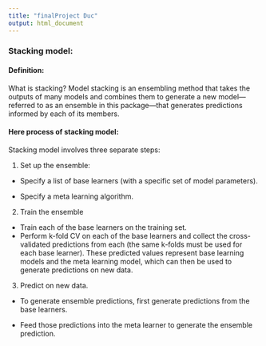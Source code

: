 ```yaml
---
title: "finalProject Duc"
output: html_document
---
```


### Stacking model: 

#### Definition: 

What is stacking? Model stacking is an ensembling method that takes the outputs of many models and combines them to generate a new model—referred to as an ensemble in this package—that generates predictions informed by each of its members.

#### Here process of stacking model:

Stacking model involves three separate steps: 

1. Set up the ensemble: 

- Specify a list of base learners (with a specific set of model parameters).

- Specify a meta learning algorithm.

2. Train the ensemble

- Train each of the base learners on the training set.
- Perform k-fold CV on each of the base learners and collect the cross-validated predictions from each (the same k-folds must be used for each base learner). These predicted values represent base learning models and the meta learning model, which can then be used to generate predictions on new data.

3. Predict on new data.

- To generate ensemble predictions, first generate predictions from the base learners.

- Feed those predictions into the meta learner to generate the ensemble prediction.